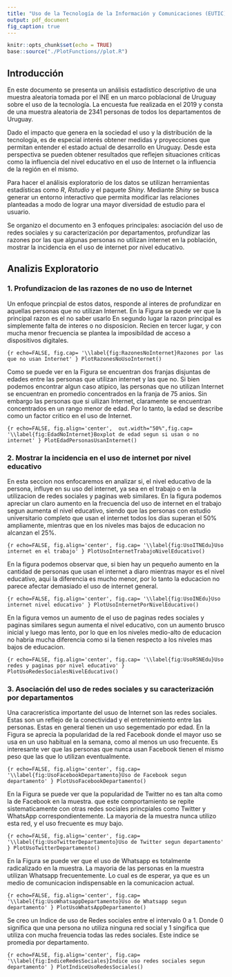 ```yaml
---
title: "Uso de la Tecnología de la Información y Comunicaciones (EUTIC) en Uruguay 2019"
output: pdf_document
fig_caption: true
---
```


```r
knitr::opts_chunk$set(echo = TRUE)
base::source("./PlotFunctions//plot.R")
```

## Introducción

En este documento se presenta un análisis estadístico descriptivo de una muestra aleatoria tomada por el
INE en un marco poblacional de Uruguay sobre el uso de la tecnología. La encuesta fue realizada en el 2019 y consta de una muestra 
aleatoria de 2341 personas de todos los departamentos de Uruguay.

Dado el impacto que genera en la sociedad el uso y la distribución de la tecnología, es de especial interés 
obtener medidas y proyecciones que permitan entender el estado actual de desarrollo en Uruguay. Desde esta perspectiva se pueden obtener
resultados que reflejen situaciones críticas como la influencia del nivel educativo en el uso de Internet o la influencia
de la región en el mismo.

Para hacer el análisis exploratorio de los datos se utilizan herramientas estadísticas como *R*, *Rstudio* y el paquete *Shiny*. Mediante *Shiny* se busca generar un entorno interactivo que permita modificar las relaciones planteadas a modo de lograr una mayor diversidad de estudio para 
el usuario.

Se organizo el documento en 3 enfoques principales: asociación del uso de redes sociales y su caracterización por departamentos, profundizar las razones por las que algunas personas no utilizan internet en la población, mostrar la incidencia en el uso de internet por nivel educativo.

## Analizis Exploratorio


### 1. Profundizacion de las razones de no uso de Internet

Un enfoque princpial de estos datos, responde al interes de profundizar en aquellas personas que no utilizan Internet. En la Figura \ref{fig:RazonesNoInternet} se puede ver que la principal razon es el no saber usarlo En segundo lugar la razon principal es simplemente
falta de interes o no disposicion. Recien en tercer lugar, y con mucha menor frecuencia se plantea la imposibildad de acceso a dispositivos digitales. 

```{r echo=FALSE, fig.cap= '\\label{fig:RazonesNoInternet}Razones por las que no usan Internet' }
PlotRazonesNoUsoInternet()
```

Como se puede ver en la Figura \ref{fig:EdadNoInternet} se encuentran dos franjas disjuntas de edades entre las personas que utilizan internet y las que no. Si bien podemos encontrar algun caso atipico, las personas que no utilizan Internet se encuentran en promedio concentrados en la franja de 75 anios. Sin embargo las personas que si uilizan Internet, claramente se encuentran concentrados en un rango menor de edad. Por lo tanto, la edad se describe como un factor critico en el uso de Internet. 

```{r echo=FALSE, fig.align='center',  out.width="50%",fig.cap= '\\label{fig:EdadNoInternet}Boxplot de edad segun si usan o no internet' }
PlotEdadPersonasUsanInternet()
```


### 2. Mostrar la incidencia en el uso de internet por nivel educativo

En esta seccion nos enfocaremos en analizar si, el nivel educativo de la persona, influye en su uso del internet, ya sea en el trabajo o en la utilizacion de redes sociales y paginas web similares.
En la figura \ref{fig:UsoITNEdu} podemos apreciar un claro aumento en la frecuencia del uso de internet en el trabajo segun aumenta el nivel educativo, siendo que las personas con estudio universitario completo que usan el internet todos los dias superan el 50% ampliamente, mientras que en los niveles mas bajos de educacion no alcanzan el 25%.

```{r echo=FALSE, fig.align='center', fig.cap= '\\label{fig:UsoITNEdu}Uso internet en el trabajo' }
PlotUsoInternetTrabajoNivelEducativo()
```

En la figura \ref{fig:UsoINEdu} podemos observar que, si bien hay un pequeño aumento en la cantidad de personas que usan el internet a diaro mientras mayor es el nivel educativo, aqui la diferencia es mucho menor, por lo tanto la educacion no parece afectar demasiado el uso de internet general.

```{r echo=FALSE, fig.align='center', fig.cap= '\\label{fig:UsoINEdu}Uso internet nivel educativo' }
PlotUsoInternetPorNivelEducativo()
```

En la figura \ref{fig:UsoRSNEdu} vemos un aumento de el uso de paginas redes sociales y paginas similares segun aumenta el nivel educativo, con un aumento brusco inicial y luego mas lento, por lo que en los niveles medio-alto de educacion no habria mucha diferencia como si la tienen respecto a los niveles mas bajos de educacion.

```{r echo=FALSE, fig.align='center', fig.cap= '\\label{fig:UsoRSNEdu}Uso redes y paginas por nivel educativo' }
PlotUsoRedesSocialesNivelEducativo()
```


### 3. Asociación del uso de redes sociales y su caracterización por departamentos

Una caracreristica importante del usuo de Internet son las redes sociales. Estas son un reflejo de la conectividad y el entretenimiento entre las personas. Estas en general tienen un uso segementado por edad.  En la Figura \ref{fig:UsoFacebookDepartamento} se aprecia la popularidad de la red Facebook donde el mayor uso se usa en un uso habitual en la semana, como al menos un uso frecuente. Es interesante ver que las personas que nunca usan Facebook tienen el mismo peso que las que lo utilizan eventualmente. 

```{r echo=FALSE, fig.align='center', fig.cap= '\\label{fig:UsoFacebookDepartamento}Uso de Facebook segun departamento' }
PlotUsoFacebookDepartamento()
```

En la Figura \ref{fig:UsoTwitterDepartamento} se puede ver que la popularidad de Twitter no es tan alta como la de Facebook en la muestra.  que este comportamiento se repite sistematicamente con otras redes sociales princpiales como Twitter y WhatsApp correspondientemente. La mayoria de la muestra nunca utilizo esta red, y el uso frecuente es muy bajo. 

```{r echo=FALSE, fig.align='center', fig.cap= '\\label{fig:UsoTwitterDepartamento}Uso de Twitter segun departamento' }
PlotUsoTwitterDepartamento()
```

En la Figura \ref{fig:UsoWhatsappDepartamento} se puede ver que el uso de Whatsapp es totalmente radicalizado en la muestra. La mayoria de las personas en la muestra utilizan Whatsapp frecuentemente. Lo cual es de esperar, ya que es un medio de comunicacion indispensable en la comunicacion actual. 

```{r echo=FALSE, fig.align='center', fig.cap= '\\label{fig:UsoWhatsappDepartamento}Uso de Whatsapp segun departamento' }
PlotUsoWhatsAppDepartamento()
```

Se creo un Indice de uso de Redes sociales entre el intervalo 0 a 1. Donde 0 significa que una persona no utiliza ninguna red social y 1 singifica que utiliza con mucha freuencia todas las redes sociales. Este indice se promedia por departamento. 

```{r echo=FALSE, fig.align='center', fig.cap= '\\label{fig:IndiceRedesSociales}Indice uso redes sociales segun departamento' }
PlotIndiceUsoRedesSociales()
```